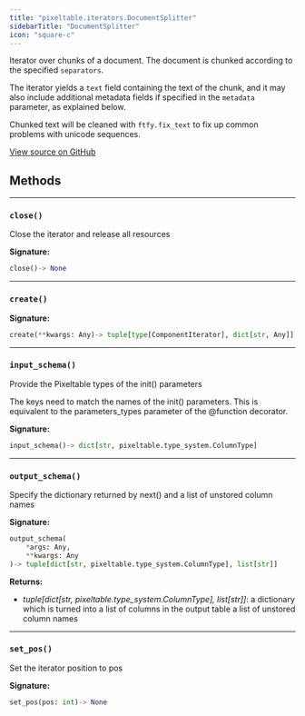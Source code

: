 ```yaml
---
title: "pixeltable.iterators.DocumentSplitter"
sidebarTitle: "DocumentSplitter"
icon: "square-c"
---
```


Iterator over chunks of a document. The document is chunked according to the specified `separators`.

The iterator yields a `text` field containing the text of the chunk, and it may also include additional metadata fields if specified in the `metadata` parameter, as explained below.

Chunked text will be cleaned with `ftfy.fix_text` to fix up common problems with unicode sequences.


<a href="https://github.com/pixeltable/pixeltable/blob/v0.3/pixeltable/iterators/document.py#L90" target="_blank">View source on GitHub</a>

## Methods


---

### `close()`

Close the iterator and release all resources


**Signature:**

```python
close()-> None
```


---

### `create()`

**Signature:**

```python
create(**kwargs: Any)-> tuple[type[ComponentIterator], dict[str, Any]]
```


---

### `input_schema()`

Provide the Pixeltable types of the init() parameters


The keys need to match the names of the init() parameters. This is equivalent to the parameters_types parameter of the @function decorator.


**Signature:**

```python
input_schema()-> dict[str, pixeltable.type_system.ColumnType]
```


---

### `output_schema()`

Specify the dictionary returned by next() and a list of unstored column names


**Signature:**

```python
output_schema(
    *args: Any,
    **kwargs: Any
)-> tuple[dict[str, pixeltable.type_system.ColumnType], list[str]]
```

**Returns:**

- *tuple[dict[str, pixeltable.type_system.ColumnType], list[str]]*: a dictionary which is turned into a list of columns in the output table a list of unstored column names



---

### `set_pos()`

Set the iterator position to pos


**Signature:**

```python
set_pos(pos: int)-> None
```

